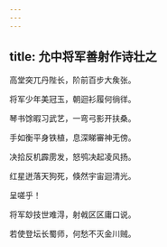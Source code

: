 ```yaml
---
---
---
```

title: 允中将军善射作诗壮之
---



高堂突兀丹陛长，阶前百步大矦张。

将军少年美冠玉，朝迴衫履何徜徉。

琴书馀暇习武艺，一弯弓影开扶桑。

手如衡平身铁植，息深睇審神无傍。

决拾反机霹雳发，怒鸮决起凌风扬。

红星迸落天狗死，倏然宇宙迴清光。

呈嗟乎！

将军玅技世难淂，射㦸区区庸口说。

若使登坛长蜀师，何愁不灭金川贼。